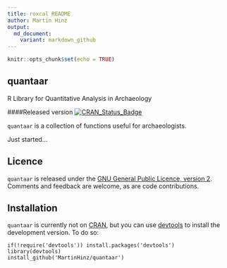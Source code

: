```yaml
---
title: roxcal README
author: Martin Hinz
output:
  md_document:
    variant: markdown_github
---
```


```r
knitr::opts_chunk$set(echo = TRUE)
```

## quantaar
R Library for Quantitative Analysis in Archaeology

####Released version
[![CRAN_Status_Badge](http://www.r-pkg.org/badges/version/roxcal)](http://cran.r-project.org/package=roxcal)

`quantaar` is a collection of functions useful for archaeologists.

Just started...

## Licence

`quantaar` is released under the [GNU General Public Licence, version 2](http://www.r-project.org/Licenses/GPL-2). Comments and feedback are welcome, as are code contributions.

## Installation

`quantaar` is currently not on [CRAN](http://cran.r-project.org/), but you can use
[devtools](http://cran.r-project.org/web/packages/devtools/index.html) to
install the development version. To do so:

    if(!require('devtools')) install.packages('devtools')
    library(devtools)
    install_github('MartinHinz/quantaar')
    

